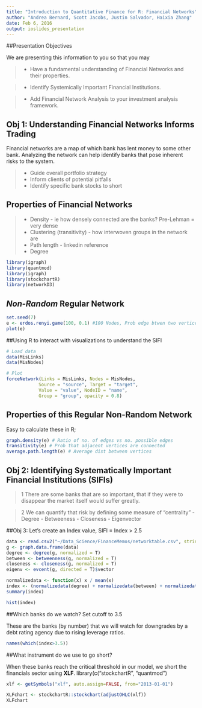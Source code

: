 ```yaml
---
title: "Introduction to Quantitative Finance for R: Financial Networks"
author: "Andrea Bernard, Scott Jacobs, Justin Salvador, Haixia Zhang"
date: Feb 6, 2016
output: ioslides_presentation
---
```


##Presentation Objectives

We are presenting this information to you so that you may

> - Have a fundamental understanding of Financial Networks and their properties.

> - Identify Systemically Important Financial Institutions.

> - Add Financial Network Analysis to your investment analysis framework.

## Obj 1: Understanding Financial Networks Informs Trading

Financial networks are a map of which bank has lent money to some other bank. Analyzing the network can help identify banks that pose inherent risks to the system.

> - Guide overall portfolio strategy
> - Inform clients of potential pitfalls
> - Identify specific bank stocks to short

## Properties of Financial Networks 

> - Density - ie how densely connected are the banks? Pre-Lehman = very dense
> - Clustering (transitivity) - how interwoven groups in the network are
> - Path length - linkedin reference
> - Degree 

```r
library(igraph)
library(quantmod)
library(igraph)
library(stockchartR)
library(networkD3)
```

## *Non-Random* **Regular** Network 


```r
set.seed(7) 
e <- erdos.renyi.game(100, 0.1) #100 Nodes, Prob edge btwen two vertices = .10
plot(e)
```

##Using R to interact with visualizations to understand the SIFI
```r

# Load data
data(MisLinks)
data(MisNodes)

# Plot
forceNetwork(Links = MisLinks, Nodes = MisNodes,
            Source = "source", Target = "target",
            Value = "value", NodeID = "name",
            Group = "group", opacity = 0.8)
```

## Properties of this Regular Non-Random Network

Easy to calculate these in R;

```r
graph.density(e) # Ratio of no. of edges vs no. possible edges
transitivity(e) # Prob that adjacent vertices are connected
average.path.length(e) # Average dist between vertices
```

## Obj 2: Identifying Systematically Important Financial Institutions (SIFIs)

> 1 There are some banks that are so important, that if they were to disappear the market itself would suffer greatly.

> 2 We can quantify that risk by defining some measure of "centrality"
    - Degree
    - Betweeness
    - Closeness
    - Eigenvector
    
##Obj 3: Let's create an Index value, SIFI = Index > 2.5

```r

data <- read.csv2("~/Data_Science/FinanceMemos/networktable.csv", stringsAsFactors=FALSE)
g <- graph.data.frame(data)
degree <- degree(g, normalized = T)
between <- betweenness(g, normalized = T)
closeness <- closeness(g, normalized = T)
eigenv <- evcent(g, directed = T)$vector

normalizedata <- function(x) x / mean(x)
index <- (normalizedata(degree) + normalizedata(between) + normalizedata(closeness) + normalizedata(eigenv) )/ 4
summary(index)
```
```r
hist(index)
```


##Which banks do we watch? Set cutoff to 3.5

These are the banks (by number) that we will watch for downgrades by a debt rating agency due to rising leverage ratios. 

```r
names(which(index>3.5))
```

##What instrument do we use to go short?

When these banks reach the critical threshold in our model, we short the financials sector using **XLF**. library(c("stockchartR", "quantmod")
```r
xlf <- getSymbols("xlf", auto.assign=FALSE, from="2013-01-01")

XLFchart <- stockchartR::stockchart(adjustOHLC(xlf))
XLFchart

```
